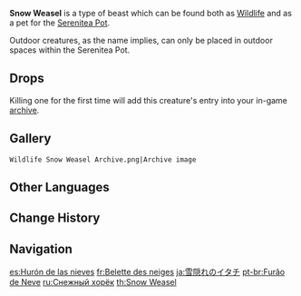 {{Furnishing Infobox
|id             = 369123
|image          = Wildlife Snow Weasel Icon.png
|category       = Animal
|subcategory    = Outdoor Creature
|quality        = 3
|adeptal_energy = 100
|load           = 350
|reduced_load   = 350
|description    = Prank-prone rascals with a slim and agile form.<br />Weasels that come and go as they please, hiding within holes in the snowy plains. They usually hunt bugs and lizards, but they are also unafraid of animals slightly larger than themselves. Due to their cute appearance, people sometimes try to catch weasels and take them as pets, but they are freedom-loving creatures by nature and do not easily consign themselves to the fate of being confined in warm human homes. It seems that the open, diverse landscape of the Realm Within is the only place where they can feel at ease...
|mention        = 
|lbType         = Wildlife
|lbFamily       = Beasts
|lbGroup        = Weasels
|source1        = Omni-Ubiquity Net
}}
{{Description|Prank-prone rascals with a slim and agile form.<br />Weasels that come and go as they please, hiding within holes in the snowy plains. They usually hunt bugs and lizards, but they are also unafraid of animals slightly larger than themselves. Due to their cute appearance, people sometimes try to catch weasels and take them as pets, but they are freedom-loving creatures by nature and do not easily consign themselves to the fate of being confined in warm human homes.|[[Archive]] Description}}
'''Snow Weasel''' is a type of beast which can be found both as [[Wildlife]] and as a pet for the [[Serenitea Pot]].

Outdoor creatures, as the name implies, can only be placed in outdoor spaces within the Serenitea Pot.

==Drops==
{{Card|Raw Meat|1}}

Killing one for the first time will add this creature's entry into your in-game [[archive]].

==Gallery==
<gallery>
 Wildlife Snow Weasel Archive.png|Archive image
</gallery>

==Other Languages==
{{Other Languages
|en      = Snow Weasel
|zhs     = 雪隐鼬
|zhs_rm  = Xuě Yǐn Yòu
|zht     = 雪隱鼬
|zht_rm  = Xuě Yǐn Yòu
|zh_tl   = Hiding-in-Snow Weasel
|ja      = 雪隠れのイタチ
|ja_rm   = Yukikakure no Itachi
|ja_tl   = Hiding-in-Snow Weasel
|ko      = 눈족제비
|ko_rm   = Nun Jokjebi
|ko_tl   = Snow Weasel
|es      = Hurón de las nieves
|es_tl   = Snow Ferret
|fr      = Belette des neiges
|fr_tl   = Snow Weasel
|ru      = Снежный хорёк
|ru_tl   = Snow Ferret
|th      = Snow Weasel
|vi      = Chồn Sóc Trắng
|vi_tl   = 
|de      = Schneemarder
|de_tl   = Snow Weasel
|id      = Snow Weasel
|pt      = Furão de Neve
|pt_tl   = 
|tr      = Kar Gelinciği
|tr_tl   = 
|it      = Donnola delle nevi
|it_tl   = 
}}

==Change History==
{{Change History|1.0}}

==Navigation==
{{Wildlife Navbox|state=collapsed}}
{{Furnishing Navbox/Living|Animal}}

[[es:Hurón de las nieves]]
[[fr:Belette des neiges]]
[[ja:雪隠れのイタチ]]
[[pt-br:Furão de Neve]]
[[ru:Снежный хорёк]]
[[th:Snow Weasel]]